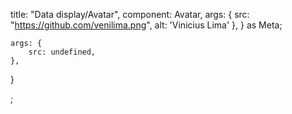 
  title: "Data display/Avatar",
  component: Avatar,
  args: {
    src: "https://github.com/venilima.png",
    alt: 'Vinicius Lima'
  },
} as Meta<AvatarProps>;


    args: {
        src: undefined,
    },
}

;
